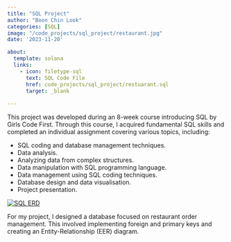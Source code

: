 ```yaml
---
title: "SQL Project"
author: "Boon Chin Look"
categories: [SQL]
image: "/code_projects/sql_project/restaurant.jpg"
date: '2023-11-20'

about:
  template: solana
  links:
    - icon: filetype-sql
      text: SQL Code File
      href: code_projects/sql_project/restuarant.sql
      target: _blank
        
---
```


This project was developed during an 8-week course introducing SQL by Girls Code First. Through this course, I acquired fundamental SQL skills and completed an individual assignment covering various topics, including:

*   SQL coding and database management techniques.
*   Data analysis.
*   Analyzing data from complex structures.
*   Data manipulation with SQL programming language.
*   Data management using SQL coding techniques.
*   Database design and data visualisation.
*   Project presentation.



<div class="sql-erd">
  <a href="/code_projects/sql_project/erd.png" target="_blank">
    ![SQL ERD](/code_projects/sql_project/erd.png){.gallery}
  </a>
</div>



For my project, I designed a database focused on restaurant order management. This involved implementing foreign and primary keys and creating an Entity-Relationship (EER) diagram.
